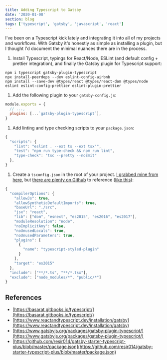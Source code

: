 ```yaml
---
title: Adding Typescript to Gatsby
date: '2020-01-08'
section: blog
tags: ['typescript', 'gatsby', 'javascript', 'react']
---
```


I've been on a Typescript kick lately and integrating it into all of my projects and workflows. With Gatsby it's honestly as simple as installing a plugin, but I thought I'd document the minimal nuances there are in the process.

1. Install Typescript, typings for React/Node, ESLint (and default config + prettier integration), and finally the Gatsby plugin for Typescript support:

```shell
npm i typescript gatsby-plugin-typescript
npx install-peerdeps --dev eslint-config-airbnb
npm install --save-dev @types/react @types/react-dom @types/node eslint eslint-config-prettier eslint-plugin-prettier
```

1. Add the following plugin to your `gatsby-config.js`:

```js
module.exports = {
  // ...,
  plugins: [...`gatsby-plugin-typescript`],
}
```

1. Add linting and type checking scripts to your `package.json`:

```js
{
  "scripts": {
    "lint": "eslint . --ext ts --ext tsx'",
    "test": "npm run type-check && npm run lint",
    "type-check": "tsc --pretty --noEmit"
  },
}
```

1. Create a `tsconfig.json` in the root of your project. [I grabbed mine from here](https://github.com/damassi/gatsby-starter-typescript-rebass-netlifycms/blob/master/tsconfig.json), but [there are plenty on Github](https://github.com/search?utf8=%E2%9C%93&q=extension%3Ajson+filename%3Atsconfig.json&type=Code&ref=advsearch&l=&l=) to reference ([like this](https://github.com/resir014/gatsby-starter-typescript-plus/blob/master/tsconfig.json)):

```js
{
  "compilerOptions": {
    "allowJs": true,
    "allowSyntheticDefaultImports": true,
    "baseUrl": "./src",
    "jsx": "react",
    "lib": ["dom", "esnext", "es2015", "es2016", "es2017"],
    "moduleResolution": "node",
    "noImplicitAny": false,
    "noUnusedLocals": true,
    "noUnusedParameters": true,
    "plugins": [
      {
        "name": "typescript-styled-plugin"
      }
    ],
    "target": "es2015"
  },
  "include": ["**/*.ts", "**/*.tsx"],
  "exclude": ["node_modules/*", "public/*"]
}
```

## References

- [https://basarat.gitbooks.io/typescript/](https://basarat.gitbooks.io/typescript/)
- [https://www.reactandtypescript.dev/installation/gatsby](https://www.reactandtypescript.dev/installation/gatsby)
- [https://www.gatsbyjs.org/packages/gatsby-plugin-typescript/](https://www.gatsbyjs.org/packages/gatsby-plugin-typescript/)
- [https://github.com/resir014/gatsby-starter-typescript-plus/blob/master/package.json](https://github.com/resir014/gatsby-starter-typescript-plus/blob/master/package.json)
